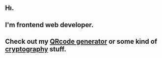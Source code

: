 <section className="py-64">

# Hı.

## I'm frontend web developer.

## Check out my [QRcode generator](https://appleicat.github.io/qrc/) or some kind of [cryptography](https://appleicat.github.io/crypt/) stuff.

</section>
